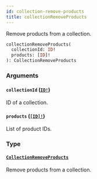 ```yaml
---
id: collection-remove-products
title: collectionRemoveProducts
---
```


Remove products from a collection.

```graphql
collectionRemoveProducts(
  collectionId: ID!
  products: [ID]!
): CollectionRemoveProducts

```

### Arguments

#### `collectionId` ([`ID!`](/developer/api-reference/scalars/id.mdx))

ID of a collection.

#### `products` ([`[ID]!`](/developer/api-reference/scalars/id.mdx))

List of product IDs.

### Type

#### [`CollectionRemoveProducts`](/developer/api-reference/objects/collection-remove-products.mdx)

Remove products from a collection.
